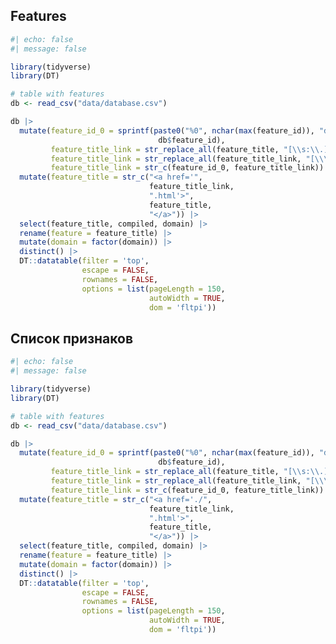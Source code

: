 ::: {.content-visible when-profile="english"}
# Features

```{r}
#| echo: false
#| message: false

library(tidyverse)
library(DT)

# table with features
db <- read_csv("data/database.csv")

db |>
  mutate(feature_id_0 = sprintf(paste0("%0", nchar(max(feature_id)), "d_"), 
                                 db$feature_id),
         feature_title_link = str_replace_all(feature_title, "[\\s:\\.]", "_"),
         feature_title_link = str_replace_all(feature_title_link, "[\\\\]", "-"),
         feature_title_link = str_c(feature_id_0, feature_title_link)) |>
  mutate(feature_title = str_c("<a href='",
                               feature_title_link,
                               ".html'>",
                               feature_title,
                               "</a>")) |>
  select(feature_title, compiled, domain) |>
  rename(feature = feature_title) |>
  mutate(domain = factor(domain)) |>
  distinct() |>
  DT::datatable(filter = 'top', 
                escape = FALSE,
                rownames = FALSE,
                options = list(pageLength = 150, 
                               autoWidth = TRUE,
                               dom = 'fltpi'))
```

:::


::: {.content-visible when-profile="russian"}

# Список признаков

```{r}
#| echo: false
#| message: false

library(tidyverse)
library(DT)

# table with features
db <- read_csv("data/database.csv")

db |>
  mutate(feature_id_0 = sprintf(paste0("%0", nchar(max(feature_id)), "d_"), 
                                 db$feature_id),
         feature_title_link = str_replace_all(feature_title, "[\\s:\\.]", "_"),
         feature_title_link = str_replace_all(feature_title_link, "[\\\\]", "-"),
         feature_title_link = str_c(feature_id_0, feature_title_link)) |>
  mutate(feature_title = str_c("<a href='./",
                               feature_title_link,
                               ".html'>",
                               feature_title,
                               "</a>")) |>
  select(feature_title, compiled, domain) |>
  rename(feature = feature_title) |>
  mutate(domain = factor(domain)) |>
  distinct() |>
  DT::datatable(filter = 'top', 
                escape = FALSE,
                rownames = FALSE,
                options = list(pageLength = 150, 
                               autoWidth = TRUE,
                               dom = 'fltpi'))
```
:::

